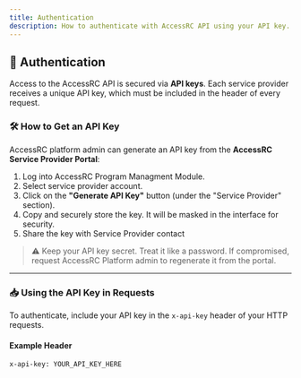 ```yaml
---
title: Authentication
description: How to authenticate with AccessRC API using your API key.
---
```


## 🔐 Authentication

Access to the AccessRC API is secured via **API keys**. Each service provider receives a unique API key, which must be included in the header of every request.

### 🛠️ How to Get an API Key

AccessRC platform admin can generate an API key from the **AccessRC Service Provider Portal**:

1. Log into AccessRC Program Managment Module.
2. Select service provider account.
3. Click on the **"Generate API Key"** button (under the "Service Provider" section).
4. Copy and securely store the key. It will be masked in the interface for security.
5. Share the key with Service Provider contact

> ⚠️ Keep your API key secret. Treat it like a password. If compromised, request AccessRC Platform admin to regenerate it from the portal.

---

### 📥 Using the API Key in Requests

To authenticate, include your API key in the `x-api-key` header of your HTTP requests.

#### Example Header

```http
x-api-key: YOUR_API_KEY_HERE